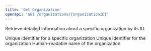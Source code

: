 ```yaml
---
title: 'Get Organization'
openapi: 'GET /organizations/{organizationID}'
---
```


Retrieve detailed information about a specific organization by its ID.

<ParamField path="organizationID" type="string" required>
  Unique identifier for a specific organization
</ParamField>

<ResponseField name="id" type="string">
  Unique identifier for the organization
</ResponseField>
<ResponseField name="name" type="string">
  Human-readable name of the organization
</ResponseField>
